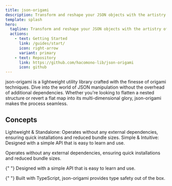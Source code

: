 ```yaml
---
title: json-origami
description: Transform and reshape your JSON objects with the artistry of origami.
template: splash
hero:
  tagline: Transform and reshape your JSON objects with the artistry of origami.
  actions:
    - text: Getting Started
      link: /guides/start/
      icon: right-arrow
      variant: primary
    - text: Repository
      link: https://github.com/hacomono-lib/json-origami
      icon: github
---
```



json-origami is a lightweight utility library crafted with the finesse of origami techniques.
Dive into the world of JSON manipulation without the overhead of additional dependencies.
Whether you're looking to flatten a nested structure or revert a flat map into its multi-dimensional glory, json-origami makes the process seamless.

## Concepts

Lightweight & Standalone: Operates without any external dependencies, ensuring quick installations and reduced bundle sizes.
Simple & Intuitive: Designed with a simple API that is easy to learn and use.

<CardGrid>
  <Card title="Lightweight & Standalone" icon="approve-check">
    Operates without any external dependencies, ensuring quick installations and reduced bundle sizes.
  </Card>

{" "}
  <Card title="Simple & Intuitive" icon="approve-check">
    Designed with a simple API that is easy to learn and use.
  </Card>

{" "}
  <Card title="[TOBE] TypeSafe" icon="approve-check">
    Built with TypeScript, json-origami provides type safety out of the box.
  </Card>
</CardGrid>
